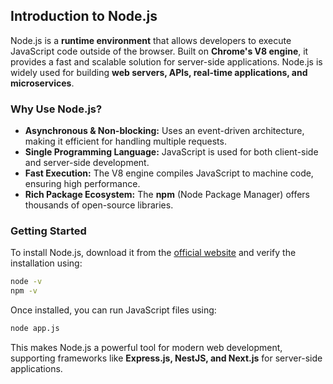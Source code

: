 
## Introduction to Node.js

Node.js is a **runtime environment** that allows developers to execute JavaScript code outside of the browser. Built on **Chrome's V8 engine**, it provides a fast and scalable solution for server-side applications. Node.js is widely used for building **web servers, APIs, real-time applications, and microservices**.

### Why Use Node.js?
- **Asynchronous & Non-blocking:** Uses an event-driven architecture, making it efficient for handling multiple requests.
- **Single Programming Language:** JavaScript is used for both client-side and server-side development.
- **Fast Execution:** The V8 engine compiles JavaScript to machine code, ensuring high performance.
- **Rich Package Ecosystem:** The **npm** (Node Package Manager) offers thousands of open-source libraries.

### Getting Started
To install Node.js, download it from the [official website](https://nodejs.org) and verify the installation using:

```sh
node -v
npm -v
```

Once installed, you can run JavaScript files using:

```sh
node app.js
```

This makes Node.js a powerful tool for modern web development, supporting frameworks like **Express.js, NestJS, and Next.js** for server-side applications.

